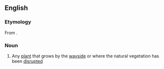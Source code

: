 ==English==
{{rfv}}
===Etymology===
From {{etyl|grc|en}} {{m|grc|ἀλήτης||wanderer, vagrant}} {{suffix||phyte|t2=plant|lang=en}}.

===Noun===
{{en-noun}}

# Any [[plant]] that grows by the [[wayside]] or where the natural vegetation has been [[disrupted]]